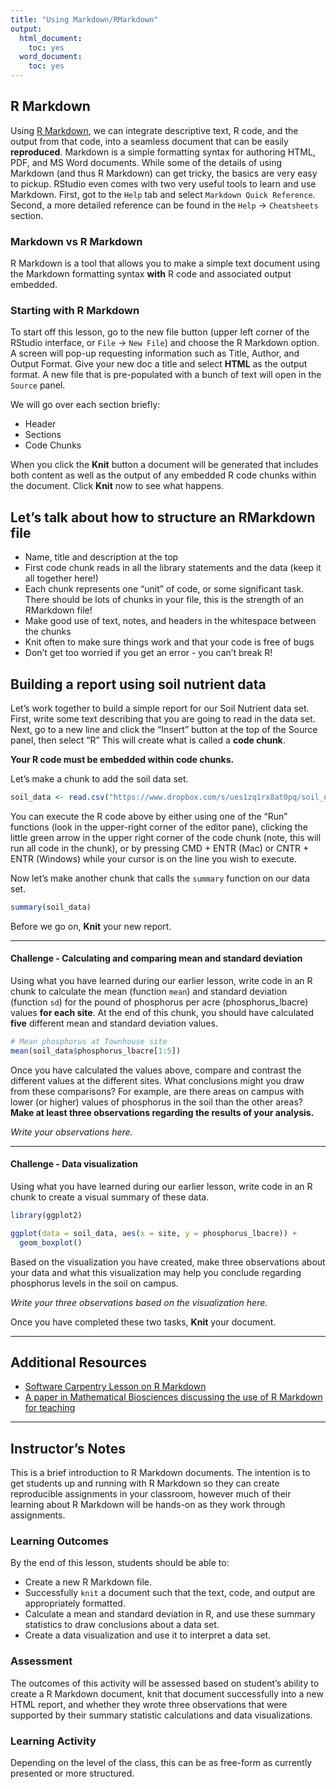 ```yaml
---
title: "Using Markdown/RMarkdown"
output:
  html_document:
    toc: yes
  word_document:
    toc: yes
---
```


## R Markdown

Using [R Markdown](https://rmarkdown.rstudio.com/), we can integrate descriptive text, R code, and the output from that code, into a seamless document that can be easily **reproduced**.
Markdown is a simple formatting syntax for authoring HTML, PDF, and MS Word documents. 
While some of the details of using Markdown (and thus R Markdown) can get tricky, the basics are very easy to pickup.
RStudio even comes with two very useful tools to learn and use Markdown. 
First, got to the `Help` tab and select `Markdown Quick Reference`.
Second, a more detailed reference can be found in the `Help` -> `Cheatsheets` section.

### Markdown vs R Markdown

R Markdown is a tool that allows you to make a simple text document using the Markdown formatting syntax **with** R code and associated output embedded. 

### Starting with R Markdown

To start off this lesson, go to the new file button (upper left corner of the RStudio interface, or `File` -> `New File`) and choose the R Markdown option. 
A screen will pop-up requesting information such as Title, Author, and Output Format. Give your new doc a title and select **HTML** as the output format.
A new file that is pre-populated with a bunch of text will open in the `Source` panel.

We will go over each section briefly:

* Header
* Sections
* Code Chunks

When you click the **Knit** button a document will be generated that includes both content as well as the output of any embedded R code chunks within the document. Click **Knit** now to see what happens.


## Let's talk about how to structure an RMarkdown file

* Name, title and description at the top
* First code chunk reads in all the library statements and the data (keep it all together here!)
* Each chunk represents one "unit" of code, or some significant task. There should be lots of chunks in your file, this is the strength of an RMarkdown file!
* Make good use of text, notes, and headers in the whitespace between the chunks
* Knit often to make sure things work and that your code is free of bugs
* Don't get too worried if you get an error - you can't break R!


## Building a report using soil nutrient data

Let's work together to build a simple report for our Soil Nutrient data set. 
First, write some text describing that you are going to read in the data set. 
Next, go to a new line and click the "Insert" button at the top of the Source panel, then select "R"
This will create what is called a **code chunk**. 

**Your R code must be embedded within code chunks.**

Let's make a chunk to add the soil data set.


```r
soil_data <- read.csv("https://www.dropbox.com/s/ues1zq1rx8at0pq/soil_nutrient_data.csv?dl=1")
```

You can execute the R code above by either using one of the "Run" functions (look in the upper-right corner of the editor pane), clicking the little green arrow in the upper right corner of the code chunk (note, this will run all code in the chunk), or by pressing CMD + ENTR (Mac) or CNTR + ENTR (Windows) while your cursor is on the line you wish to execute.

Now let's make another chunk that calls the `summary` function on our data set.

```r
summary(soil_data)
```

Before we go on, **Knit** your new report.

***

#### Challenge - Calculating and comparing mean and standard deviation

Using what you have learned during our earlier lesson, write code in an R chunk to calculate the mean (function `mean`) and standard deviation (function `sd`) for the pound of phosphorus per acre (phosphorus_lbacre) values **for each site**. 
At the end of this chunk, you should have calculated **five** different mean and standard deviation values.

```r
# Mean phosphorus at Townhouse site
mean(soil_data$phosphorus_lbacre[1:5])
```

Once you have calculated the values above, compare and contrast the different values at the different sites. 
What conclusions might you draw from these comparisons? 
For example, are there areas on campus with lower (or higher) values of phosphorus in the soil than the other areas?
**Make at least three observations regarding the results of your analysis.**

*Write your observations here.*

***

#### Challenge - Data visualization

Using what you have learned during our earlier lesson, write code in an R chunk to create a visual summary of these data.

```r
library(ggplot2)

ggplot(data = soil_data, aes(x = site, y = phosphorus_lbacre)) +
  geom_boxplot()
```

Based on the visualization you have created, make three observations about your data and what this visualization may help you conclude regarding phosphorus levels in the soil on campus.

*Write your three observations based on the visualization here.*


Once you have completed these two tasks, **Knit** your document.

***

## Additional Resources

* [Software Carpentry Lesson on R Markdown](http://swcarpentry.github.io/r-novice-gapminder/15-knitr-markdown/index.html)
* [A paper in Mathematical Biosciences discussing the use of R Markdown for teaching](https://www.sciencedirect.com/science/article/pii/S0025556422000499)

***

## Instructor's Notes

This is a brief introduction to R Markdown documents. 
The intention is to get students up and running with R Markdown so they can create reproducible assignments in your classroom, however much of their learning about R Markdown will be hands-on as they work through assignments.

### Learning Outcomes

By the end of this lesson, students should be able to:

* Create a new R Markdown file.
* Successfully `knit` a document such that the text, code, and output are appropriately formatted.
* Calculate a mean and standard deviation in R, and use these summary statistics to draw conclusions about a data set.
* Create a data visualization and use it to interpret a data set.


### Assessment

The outcomes of this activity will be assessed based on student's ability to create a R Markdown document, knit that document successfully into a new HTML report, and whether they wrote three observations that were supported by their summary statistic calculations and data visualizations.

### Learning Activity

Depending on the level of the class, this can be as free-form as currently presented or more structured.
